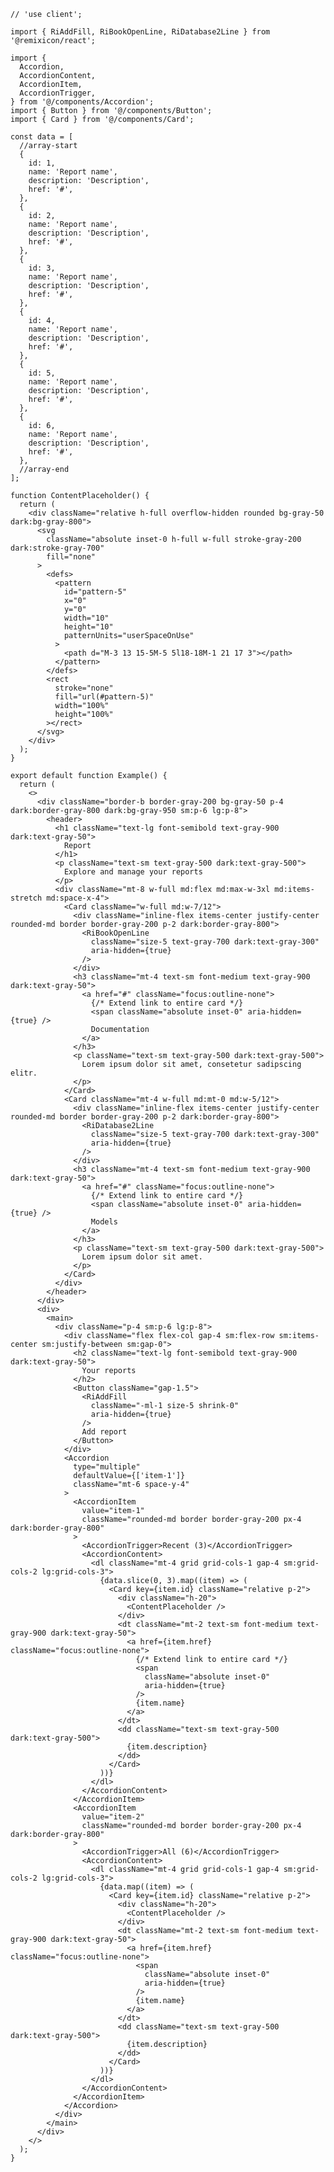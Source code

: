 ````tsx
// 'use client';

import { RiAddFill, RiBookOpenLine, RiDatabase2Line } from '@remixicon/react';

import {
  Accordion,
  AccordionContent,
  AccordionItem,
  AccordionTrigger,
} from '@/components/Accordion';
import { Button } from '@/components/Button';
import { Card } from '@/components/Card';

const data = [
  //array-start
  {
    id: 1,
    name: 'Report name',
    description: 'Description',
    href: '#',
  },
  {
    id: 2,
    name: 'Report name',
    description: 'Description',
    href: '#',
  },
  {
    id: 3,
    name: 'Report name',
    description: 'Description',
    href: '#',
  },
  {
    id: 4,
    name: 'Report name',
    description: 'Description',
    href: '#',
  },
  {
    id: 5,
    name: 'Report name',
    description: 'Description',
    href: '#',
  },
  {
    id: 6,
    name: 'Report name',
    description: 'Description',
    href: '#',
  },
  //array-end
];

function ContentPlaceholder() {
  return (
    <div className="relative h-full overflow-hidden rounded bg-gray-50 dark:bg-gray-800">
      <svg
        className="absolute inset-0 h-full w-full stroke-gray-200 dark:stroke-gray-700"
        fill="none"
      >
        <defs>
          <pattern
            id="pattern-5"
            x="0"
            y="0"
            width="10"
            height="10"
            patternUnits="userSpaceOnUse"
          >
            <path d="M-3 13 15-5M-5 5l18-18M-1 21 17 3"></path>
          </pattern>
        </defs>
        <rect
          stroke="none"
          fill="url(#pattern-5)"
          width="100%"
          height="100%"
        ></rect>
      </svg>
    </div>
  );
}

export default function Example() {
  return (
    <>
      <div className="border-b border-gray-200 bg-gray-50 p-4 dark:border-gray-800 dark:bg-gray-950 sm:p-6 lg:p-8">
        <header>
          <h1 className="text-lg font-semibold text-gray-900 dark:text-gray-50">
            Report
          </h1>
          <p className="text-sm text-gray-500 dark:text-gray-500">
            Explore and manage your reports
          </p>
          <div className="mt-8 w-full md:flex md:max-w-3xl md:items-stretch md:space-x-4">
            <Card className="w-full md:w-7/12">
              <div className="inline-flex items-center justify-center rounded-md border border-gray-200 p-2 dark:border-gray-800">
                <RiBookOpenLine
                  className="size-5 text-gray-700 dark:text-gray-300"
                  aria-hidden={true}
                />
              </div>
              <h3 className="mt-4 text-sm font-medium text-gray-900 dark:text-gray-50">
                <a href="#" className="focus:outline-none">
                  {/* Extend link to entire card */}
                  <span className="absolute inset-0" aria-hidden={true} />
                  Documentation
                </a>
              </h3>
              <p className="text-sm text-gray-500 dark:text-gray-500">
                Lorem ipsum dolor sit amet, consetetur sadipscing elitr.
              </p>
            </Card>
            <Card className="mt-4 w-full md:mt-0 md:w-5/12">
              <div className="inline-flex items-center justify-center rounded-md border border-gray-200 p-2 dark:border-gray-800">
                <RiDatabase2Line
                  className="size-5 text-gray-700 dark:text-gray-300"
                  aria-hidden={true}
                />
              </div>
              <h3 className="mt-4 text-sm font-medium text-gray-900 dark:text-gray-50">
                <a href="#" className="focus:outline-none">
                  {/* Extend link to entire card */}
                  <span className="absolute inset-0" aria-hidden={true} />
                  Models
                </a>
              </h3>
              <p className="text-sm text-gray-500 dark:text-gray-500">
                Lorem ipsum dolor sit amet.
              </p>
            </Card>
          </div>
        </header>
      </div>
      <div>
        <main>
          <div className="p-4 sm:p-6 lg:p-8">
            <div className="flex flex-col gap-4 sm:flex-row sm:items-center sm:justify-between sm:gap-0">
              <h2 className="text-lg font-semibold text-gray-900 dark:text-gray-50">
                Your reports
              </h2>
              <Button className="gap-1.5">
                <RiAddFill
                  className="-ml-1 size-5 shrink-0"
                  aria-hidden={true}
                />
                Add report
              </Button>
            </div>
            <Accordion
              type="multiple"
              defaultValue={['item-1']}
              className="mt-6 space-y-4"
            >
              <AccordionItem
                value="item-1"
                className="rounded-md border border-gray-200 px-4 dark:border-gray-800"
              >
                <AccordionTrigger>Recent (3)</AccordionTrigger>
                <AccordionContent>
                  <dl className="mt-4 grid grid-cols-1 gap-4 sm:grid-cols-2 lg:grid-cols-3">
                    {data.slice(0, 3).map((item) => (
                      <Card key={item.id} className="relative p-2">
                        <div className="h-20">
                          <ContentPlaceholder />
                        </div>
                        <dt className="mt-2 text-sm font-medium text-gray-900 dark:text-gray-50">
                          <a href={item.href} className="focus:outline-none">
                            {/* Extend link to entire card */}
                            <span
                              className="absolute inset-0"
                              aria-hidden={true}
                            />
                            {item.name}
                          </a>
                        </dt>
                        <dd className="text-sm text-gray-500 dark:text-gray-500">
                          {item.description}
                        </dd>
                      </Card>
                    ))}
                  </dl>
                </AccordionContent>
              </AccordionItem>
              <AccordionItem
                value="item-2"
                className="rounded-md border border-gray-200 px-4 dark:border-gray-800"
              >
                <AccordionTrigger>All (6)</AccordionTrigger>
                <AccordionContent>
                  <dl className="mt-4 grid grid-cols-1 gap-4 sm:grid-cols-2 lg:grid-cols-3">
                    {data.map((item) => (
                      <Card key={item.id} className="relative p-2">
                        <div className="h-20">
                          <ContentPlaceholder />
                        </div>
                        <dt className="mt-2 text-sm font-medium text-gray-900 dark:text-gray-50">
                          <a href={item.href} className="focus:outline-none">
                            <span
                              className="absolute inset-0"
                              aria-hidden={true}
                            />
                            {item.name}
                          </a>
                        </dt>
                        <dd className="text-sm text-gray-500 dark:text-gray-500">
                          {item.description}
                        </dd>
                      </Card>
                    ))}
                  </dl>
                </AccordionContent>
              </AccordionItem>
            </Accordion>
          </div>
        </main>
      </div>
    </>
  );
}

````